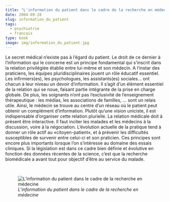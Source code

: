 ```yaml
---
title: "L'information du patient dans le cadre de la recherche en médecine"
date: 2004-09-28
slug: information_du_patient
tags:
  - psychiatrie
  - francais
type: book
image: img/information_du_patient.jpg
---
```


Le secret médical n’existe pas à l’égard du patient.
Le droit de ce dernier à l’information qui le concerne est un principe fondamental qui s’inscrit dans la relation privilégiée établie entre lui-même et son médecin.
A l’instar des praticiens, les équipes pluridisciplinaires jouent un rôle éducatif essentiel.
Les infirmiers(es), les psychologues, les assistants(es) sociales… ont chacun à leur niveau un devoir d’information.
Il s’agit d’un élément essentiel de la relation qui se noue, faisant partie intégrante de la prise en charge globale.
De plus, les soignants n’ont pas l’exclusivité de l’enseignement thérapeutique : les médias, les associations de familles, … sont un relais utile.
Ainsi, le médecin se trouve au centre d’un réseau où le patient peut obtenir un complément d’information.
Plutôt qu’une vision uniciste, il est indispensable d’organiser cette relation plurielle.
La relation médicale doit à présent être interactive.
Il faut inciter les malades et les médecins à la discussion, voire à la négociation.
L’évolution actuelle de la pratique tend à donner un rôle actif au «citoyen-patient», et à prévenir les difficultés susceptibles de survenir entre celui-ci et son praticien.
Ces principes sont encore plus importants lorsque l’on s’intéresse au domaine des essais cliniques.
Si la législation est dans ce cadre bien définie et évolutive en fonction des données récentes de la science, c’est que la recherche biomédicale a avant tout pour objectif d'être au service du malade.

<br>

![_L'information du patient dans le cadre de la recherche en médecine_](img/information_du_patient.jpg)

